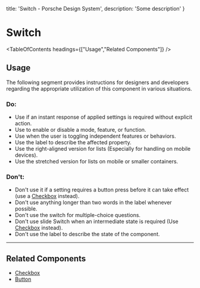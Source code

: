 
  title: 'Switch - Porsche Design System',
  description: 'Some description'
}

# Switch <ComponentStatus tagName="p-switch"></ComponentStatus>

<TableOfContents headings={["Usage","Related Components"]} />

## Usage

The following segment provides instructions for designers and developers regarding the appropriate utilization of this
component in various situations.

### Do:

- Use if an instant response of applied settings is required without explicit action.
- Use to enable or disable a mode, feature, or function.
- Use when the user is toggling independent features or behaviors.
- Use the label to describe the affected property.
- Use the right-aligned version for lists (Especially for handling on mobile devices).
- Use the stretched version for lists on mobile or smaller containers.

### Don't:

- Don't use it if a setting requires a button press before it can take effect (use a
[Checkbox](/components/checkbox-wrapper) instead).
- Don't use anything longer than two words in the label whenever possible.
- Don't use the switch for multiple-choice questions.
- Don't use slide Switch when an intermediate state is required (Use [Checkbox](/components/checkbox-wrapper) instead).
- Don't use the label to describe the state of the component.

---

## Related Components

- [Checkbox](/components/checkbox-wrapper)
- [Button](/components/button)
